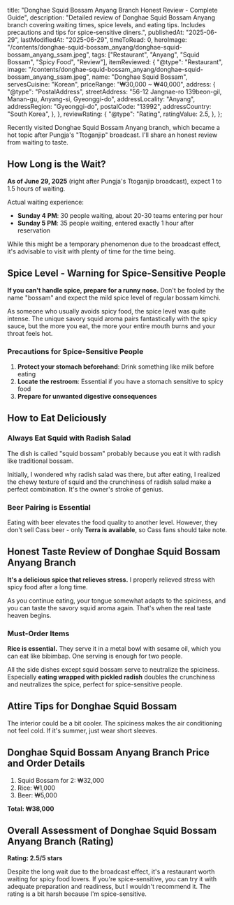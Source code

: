 
  title: "Donghae Squid Bossam Anyang Branch Honest Review - Complete Guide",
  description:
    "Detailed review of Donghae Squid Bossam Anyang branch covering waiting times, spice levels, and eating tips. Includes precautions and tips for spice-sensitive diners.",
  publishedAt: "2025-06-29",
  lastModifiedAt: "2025-06-29",
  timeToRead: 0,
  heroImage:
    "/contents/donghae-squid-bossam_anyang/donghae-squid-bossam_anyang_ssam.jpeg",
  tags: ["Restaurant", "Anyang", "Squid Bossam", "Spicy Food", "Review"],
  itemReviewed: {
    "@type": "Restaurant",
    image:
      "/contents/donghae-squid-bossam_anyang/donghae-squid-bossam_anyang_ssam.jpeg",
    name: "Donghae Squid Bossam",
    servesCuisine: "Korean",
    priceRange: "₩30,000 ~ ₩40,000",
    address: {
      "@type": "PostalAddress",
      streetAddress:
        "56-12 Jangnae-ro 139beon-gil, Manan-gu, Anyang-si, Gyeonggi-do",
      addressLocality: "Anyang",
      addressRegion: "Gyeonggi-do",
      postalCode: "13992",
      addressCountry: "South Korea",
    },
  },
  reviewRating: {
    "@type": "Rating",
    ratingValue: 2.5,
  },
};

Recently visited Donghae Squid Bossam Anyang branch, which became a hot topic after Pungja's "Ttoganjip" broadcast. I'll share an honest review from waiting to taste.

## How Long is the Wait?

**As of June 29, 2025** (right after Pungja's Ttoganjip broadcast), expect 1 to 1.5 hours of waiting.

<ImageWithCaption
  src="/contents/donghae-squid-bossam_anyang/donghae-squid-bossam_anyang_waiting.png"
  alt="Donghae Squid Bossam Anyang branch waiting line"
  caption="Waiting line at Donghae Squid Bossam Anyang branch, with more people behind"
  width={3024}
  height={1701}
/>

Actual waiting experience:

- **Sunday 4 PM**: 30 people waiting, about 20-30 teams entering per hour
- **Sunday 5 PM**: 35 people waiting, entered exactly 1 hour after reservation

While this might be a temporary phenomenon due to the broadcast effect, it's advisable to visit with plenty of time for the time being.

## Spice Level - Warning for Spice-Sensitive People

**If you can't handle spice, prepare for a runny nose.** Don't be fooled by the name "bossam" and expect the mild spice level of regular bossam kimchi.

<ImageWithCaption
  src="/contents/donghae-squid-bossam_anyang/donghae-squid-bossam_anyang.jpeg"
  alt="Donghae Squid Bossam Anyang branch squid bossam for 2"
  caption="Squid bossam for 2 at Donghae Squid Bossam Anyang branch, might be spicier than it looks"
  width={1536}
  height={2048}
/>

As someone who usually avoids spicy food, the spice level was quite intense. The unique savory squid aroma pairs fantastically with the spicy sauce, but the more you eat, the more your entire mouth burns and your throat feels hot.

### Precautions for Spice-Sensitive People

1. **Protect your stomach beforehand**: Drink something like milk before eating
2. **Locate the restroom**: Essential if you have a stomach sensitive to spicy food
3. **Prepare for unwanted digestive consequences**

## How to Eat Deliciously

### Always Eat Squid with Radish Salad

The dish is called "squid bossam" probably because you eat it with radish like traditional bossam.

Initially, I wondered why radish salad was there, but after eating, I realized the chewy texture of squid and the crunchiness of radish salad make a perfect combination. It's the owner's stroke of genius.

### Beer Pairing is Essential

<ImageWithCaption
  src="/contents/donghae-squid-bossam_anyang/donghae-squid-bossam_anyang_beer.jpeg"
  alt="Beer and squid bossam at Donghae Squid Bossam Anyang branch"
  caption="Beer and squid bossam at Donghae Squid Bossam Anyang branch, eating with beer elevates the food quality"
  width={1536}
  height={2048}
/>

Eating with beer elevates the food quality to another level. However, they don't sell Cass beer - only **Terra is available**, so Cass fans should take note.

## Honest Taste Review of Donghae Squid Bossam Anyang Branch

**It's a delicious spice that relieves stress.** I properly relieved stress with spicy food after a long time.

As you continue eating, your tongue somewhat adapts to the spiciness, and you can taste the savory squid aroma again. That's when the real taste heaven begins.

### Must-Order Items

**Rice is essential.** They serve it in a metal bowl with sesame oil, which you can eat like bibimbap. One serving is enough for two people.

<ImageWithCaption
  src="/contents/donghae-squid-bossam_anyang/donghae-squid-bossam_anyang_bibimbab.jpeg"
  alt="Rice and squid bossam at Donghae Squid Bossam Anyang branch"
  caption="Rice and squid bossam at Donghae Squid Bossam Anyang branch, rice with sesame oil can be eaten like bibimbap"
  width={1536}
  height={2048}
/>

All the side dishes except squid bossam serve to neutralize the spiciness. Especially **eating wrapped with pickled radish** doubles the crunchiness and neutralizes the spice, perfect for spice-sensitive people.

<ImageWithCaption
  src="/contents/donghae-squid-bossam_anyang/donghae-squid-bossam_anyang_ssam.jpeg"
  alt="Pickled radish and squid bossam at Donghae Squid Bossam Anyang branch"
  caption="Pickled radish and squid bossam at Donghae Squid Bossam Anyang branch, eating wrapped with pickled radish doubles crunchiness and neutralizes spice"
  width={1536}
  height={2048}
/>

## Attire Tips for Donghae Squid Bossam

The interior could be a bit cooler. The spiciness makes the air conditioning not feel cold. If it's summer, just wear short sleeves.

## Donghae Squid Bossam Anyang Branch Price and Order Details

<ImageWithCaption
  src="/contents/donghae-squid-bossam_anyang/donghae-squid-bossam_anyang_menu.jpeg"
  alt="Menu at Donghae Squid Bossam Anyang branch"
  caption="Menu at Donghae Squid Bossam Anyang branch"
  width={3024}
  height={1701}
/>

1. Squid Bossam for 2: ₩32,000
2. Rice: ₩1,000
3. Beer: ₩5,000

**Total: ₩38,000**

## Overall Assessment of Donghae Squid Bossam Anyang Branch (Rating)

**Rating: 2.5/5 stars**

Despite the long wait due to the broadcast effect, it's a restaurant worth waiting for spicy food lovers. If you're spice-sensitive, you can try it with adequate preparation and readiness, but I wouldn't recommend it. The rating is a bit harsh because I'm spice-sensitive.